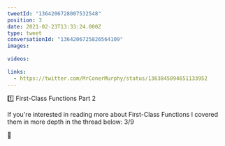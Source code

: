 ```yaml
---
tweetId: "1364206728007532548"
position: 3
date: 2021-02-23T13:33:24.000Z
type: tweet
conversationId: "1364206725826564109"
images:
  
videos:
  
links:
  - https://twitter.com/MrConerMurphy/status/1363845094651133952
---
```

1️⃣ First-Class Functions Part 2

If you're interested in reading more about First-Class Functions I covered them in more depth in the thread below: 3/9

🔗 
